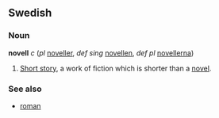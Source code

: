 ==Swedish==
===Noun===
'''novell''' ''c'' (''pl'' [[noveller]], ''def sing'' [[novellen]], ''def pl'' [[novellerna]])

#[[Short story]], a work of fiction which is shorter than a [[novel]].

===See also===
*[[roman]]